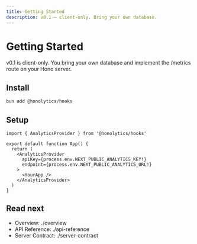 ```yaml
---
title: Getting Started
description: v0.1 — client-only. Bring your own database.
---
```


# Getting Started

v0.1 is client-only. You bring your own database and implement the /metrics route on your Hono server.

## Install

```bash
bun add @honolytics/hooks
```

## Setup

```tsx
import { AnalyticsProvider } from '@honolytics/hooks'

export default function App() {
  return (
    <AnalyticsProvider
      apiKey={process.env.NEXT_PUBLIC_ANALYTICS_KEY!}
      endpoint={process.env.NEXT_PUBLIC_ANALYTICS_URL!}
    >
      <YourApp />
    </AnalyticsProvider>
  )
}
```

## Read next
- Overview: ./overview
- API Reference: ./api-reference
- Server Contract: ./server-contract
